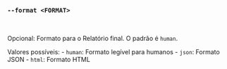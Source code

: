 ### `--format <FORMAT>`

<br />

Opcional: Formato para o Relatório final.
O padrão é `human`.

Valores possíveis:
    - `human`: Formato legível para humanos
    - `json`: Formato JSON
    - `html`: Formato HTML